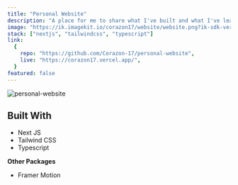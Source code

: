 ```yaml
---
title: "Personal Website"
description: "A place for me to share what I've built and what I've learned."
image: "https://ik.imagekit.io/corazon17/website/website.png?ik-sdk-version=javascript-1.4.3&updatedAt=1672909688157"
stack: ["nextjs", "tailwindcss", "typescript"]
link:
  {
    repo: "https://github.com/Corazon-17/personal-website",
    live: "https://corazon17.vercel.app/",
  }
featured: false
---
```


![personal-website](https://ik.imagekit.io/corazon17/website/website.png?ik-sdk-version=javascript-1.4.3&updatedAt=1672909688157)

## Built With

- Next JS
- Tailwind CSS
- Typescript

**Other Packages**

- Framer Motion
